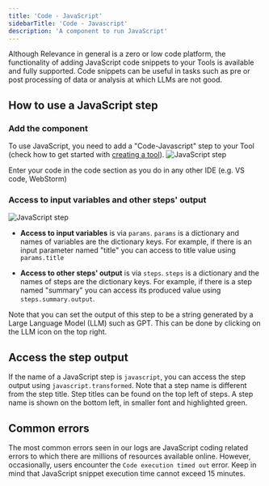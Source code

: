 ```yaml
---
title: 'Code - JavaScript'
sidebarTitle: 'Code - Javascript'
description: 'A component to run JavaScript'
---
```


Although Relevance in general is a zero or low code platform, the functionality of adding JavaScript code snippets to your Tools is 
available and fully supported.
Code snippets can be useful in tasks such as pre or post processing of data or analysis at which LLMs are not good.

## How to use a JavaScript step

### Add the component
To use JavaScript, you need to add a "Code-Javascript" step to your Tool (check how to get started with 
[creating a tool](/build-custom-tools/tool-steps/getting-started)).
![JavaScript step](/images/build-custom-tools/tool-step/js-code-get-started.png)

Enter your code in the code section as you do in any other IDE (e.g. VS code, WebStorm)

### Access to input variables and other steps' output

![JavaScript step](/images/build-custom-tools/tool-step/js-code-fields.png)

* **Access to input variables** is via `params`. `params` is a dictionary and names of variables are the dictionary keys. For example, 
if there is an input parameter named "title" you can access to title value using `params.title`

* **Access to other steps' output** is via `steps`. `steps` is a dictionary and the names of steps are the dictionary keys. For example, 
if there is a step named "summary" you can access its produced value using `steps.summary.output`.

Note that you can set the output of this step to be a string generated by a Large Language Model (LLM) such as GPT. This can be done
by clicking on the LLM icon on the top right.

<Snippet file="components/tools/step-general.mdx" />

## Access the step output
If the name of a JavaScript step is `javascript`, you can access the step output using `javascript.transformed`.
Note that a step name is different from the step title. Step titles can be found on the top left
of steps. A step name is shown on the bottom left, in smaller font and highlighted green.

## Common errors
The most common errors seen in our logs are JavaScript coding related errors to which there are millions of resources available online.
However, occasionally, users encounter the `Code execution timed out` error. Keep in mind that JavaScript snippet execution time
cannot exceed 15 minutes.